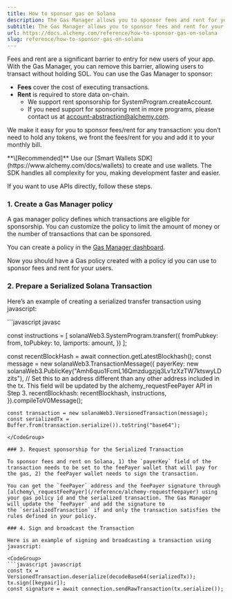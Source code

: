 ```yaml
---
title: How to sponsor gas on Solana
description: The Gas Manager allows you to sponsor fees and rent for your users on Solana, removing the biggest barrier to entry.
subtitle: The Gas Manager allows you to sponsor fees and rent for your users on Solana, removing the biggest barrier to entry.
url: https://docs.alchemy.com/reference/how-to-sponsor-gas-on-solana
slug: reference/how-to-sponsor-gas-on-solana
---
```


Fees and rent are a significant barrier to entry for new users of your app. With the Gas Manager, you can remove this barrier, allowing users to transact without holding SOL. You can use the Gas Manager to sponsor:

* **Fees** cover the cost of executing transactions.
* **Rent** is required to store data on-chain.
  * We support rent sponsorship for SystemProgram.createAccount.
  * If you need support for sponsoring rent in more programs, please contact us at account-abstraction@alchemy.com.

We make it easy for you to sponsor fees/rent for any transaction: you don’t need to hold any tokens, we front the fees/rent for you and add it to your monthly bill.

<Info>
  **\[Recommended]** Use our [Smart Wallets SDK](https://www.alchemy.com/docs/wallets) to create and use wallets. The SDK handles all complexity for you, making development faster and easier.
</Info>

If you want to use APIs directly, follow these steps.

### 1. Create a Gas Manager policy

A gas manager policy defines which transactions are eligible for sponsorship. You can customize the policy to limit the amount of money or the number of transactions that can be sponsored.

You can create a policy in the [Gas Manager dashboard](https://dashboard.alchemy.com/gas-manager/policy/create/?a=api-docs).

Now you should have a Gas policy created with a policy id you can use to sponsor fees and rent for your users.

### 2. Prepare a Serialized Solana Transaction

Here’s an example of creating a serialized transfer transaction using javascript:

<CodeGroup>
  ```javascript javasc

  const instructions = [
      solanaWeb3.SystemProgram.transfer({
        fromPubkey: from,
        toPubkey: to,
        lamports: amount,
      })
    ];

  const recentBlockHash = await connection.getLatestBlockhash();
    const message = new solanaWeb3.TransactionMessage({
      payerKey: new solanaWeb3.PublicKey("Amh6quo1FcmL16Qmzdugzjq3Lv1zXzTW7ktswyLDzits"), // Set this to an address different than any other address included in the tx. This field will be updated by the alchemy_requestFeePayer API in Step 3. 
      recentBlockhash: recentBlockhash,
      instructions,
    }).compileToV0Message();

    const transaction = new solanaWeb3.VersionedTransaction(message);
    const serializedTx = Buffer.from(transaction.serialize()).toString("base64");
  ```
</CodeGroup>

### 3. Request sponsorship for the Serialized Transaction

To sponsor fees and rent on Solana, 1) the `payerKey` field of the transaction needs to be set to the feePayer wallet that will pay for the gas, 2) the feePayer wallet needs to sign the transaction.

You can get the `feePayer` address and the feePayer signature through [alchemy\_requestFeePayer](/reference/alchemy-requestfeepayer) using your gas policy id and the serialized transaction. The Gas Manager will update the `feePayer` and add the signature to the `serializedTransaction` if and only the transaction satisfies the rules defined in your policy.

### 4. Sign and broadcast the Transaction

Here is an example of signing and broadcasting a transaction using javascript:

<CodeGroup>
  ```javascript javascript
  const tx = VersionedTransaction.deserialize(decodeBase64(serializedTx));
  tx.sign([keypair]);
  const signature = await connection.sendRawTransaction(tx.serialize());
  ```
</CodeGroup>
